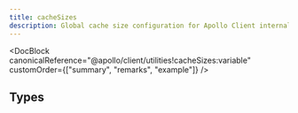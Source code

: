```yaml
---
title: cacheSizes
description: Global cache size configuration for Apollo Client internal caches
---
```


<DocBlock
  canonicalReference="@apollo/client/utilities!cacheSizes:variable"
  customOrder={["summary", "remarks", "example"]}
/>

## Types

<InterfaceDetails
  canonicalReference="@apollo/client/utilities!CacheSizes:interface"
  headingLevel={3}
  displayName="CacheSizes"
/>